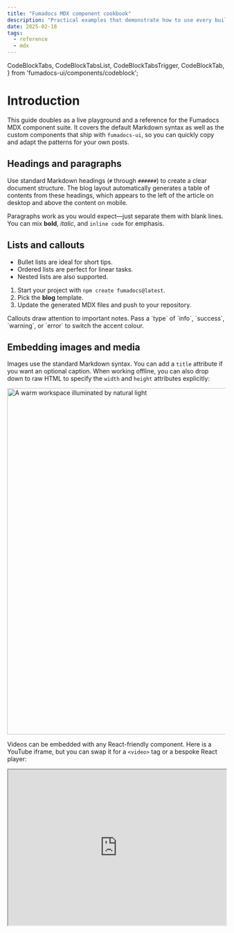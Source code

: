 ```yaml
---
title: "Fumadocs MDX component cookbook"
description: "Practical examples that demonstrate how to use every built-in MDX helper, from callouts and cards to videos and file trees."
date: 2025-02-18
tags:
  - reference
  - mdx
---
```


  CodeBlockTabs,
  CodeBlockTabsList,
  CodeBlockTabsTrigger,
  CodeBlockTab,
} from 'fumadocs-ui/components/codeblock';

# Introduction

This guide doubles as a live playground and a reference for the Fumadocs MDX component suite. It
covers the default Markdown syntax as well as the custom components that ship with
`fumadocs-ui`, so you can quickly copy and adapt the patterns for your own posts.

## Headings and paragraphs

Use standard Markdown headings (`#` through `######`) to create a clear document structure. The blog
layout automatically generates a table of contents from these headings, which appears to the left of
the article on desktop and above the content on mobile.

Paragraphs work as you would expect—just separate them with blank lines. You can mix **bold**,
_italic_, and `inline code` for emphasis.

## Lists and callouts

- Bullet lists are ideal for short tips.
- Ordered lists are perfect for linear tasks.
- Nested lists are also supported.

1. Start your project with `npm create fumadocs@latest`.
2. Pick the **blog** template.
3. Update the generated MDX files and push to your repository.

<Callout type="info" title="Reusable alerts">
  Callouts draw attention to important notes. Pass a `type` of `info`, `success`, `warning`, or
  `error` to switch the accent colour.
</Callout>

## Embedding images and media

Images use the standard Markdown syntax. You can add a `title` attribute if you want an optional
caption. When working offline, you can also drop down to raw HTML to specify the `width` and
`height` attributes explicitly:

<img
  src="https://images.unsplash.com/photo-1523475472560-d2df97ec485c?auto=format&fit=crop&w=1200&q=80"
  alt="A warm workspace illuminated by natural light"
  title="Workspace inspiration"
  loading="lazy"
  width="1200"
  height="800"
  className="rounded-2xl"
/>

Videos can be embedded with any React-friendly component. Here is a YouTube iframe, but you can
swap it for a `<video>` tag or a bespoke React player:

<iframe
  width="100%"
  height="360"
  src="https://www.youtube.com/embed/Ke90Tje7VS0"
  title="React in 100 Seconds"
  allow="accelerometer; autoplay; clipboard-write; encrypted-media; gyroscope; picture-in-picture; web-share"
  referrerPolicy="strict-origin-when-cross-origin"
  allowFullScreen
  className="rounded-xl border-none"
/>

## Tables for structured data

Use GitHub-flavoured Markdown to keep comparison tables compact and readable.

| Component       | Ideal use case                 | Notes                               |
| --------------- | ------------------------------ | ----------------------------------- |
| `Callout`       | Highlight warnings or tips     | Supports four intent styles         |
| `Cards`         | Present links side-by-side     | Works great for resource libraries  |
| `Steps`         | Break down tutorials           | Each step renders with consistent UI|
| `Tabs`          | Compare code samples or UIs    | Keyboard accessible out of the box  |
| `Files`         | Showcase project structures    | Supports nested folders and files   |

## Code blocks and interactive tabs

Triple-backtick fences render syntax-highlighted code immediately:

```tsx
export function Hello() {
  return <span className="font-semibold">Hello, world!</span>;
}
```

When you need to compare multiple snippets, the code block tabs component keeps everything tidy:

<CodeBlockTabs defaultValue="npm">
  <CodeBlockTabsList>
    <CodeBlockTabsTrigger value="npm">npm</CodeBlockTabsTrigger>
    <CodeBlockTabsTrigger value="pnpm">pnpm</CodeBlockTabsTrigger>
    <CodeBlockTabsTrigger value="bun">Bun</CodeBlockTabsTrigger>
  </CodeBlockTabsList>
  <CodeBlockTab value="npm" language="bash">
{`npm install fumadocs-ui`}
  </CodeBlockTab>
  <CodeBlockTab value="pnpm" language="bash">
{`pnpm add fumadocs-ui`}
  </CodeBlockTab>
  <CodeBlockTab value="bun" language="bash">
{`bun add fumadocs-ui`}
  </CodeBlockTab>
</CodeBlockTabs>

## Cards for feature highlights

<Cards>
  <Card title="Starter templates" description="Bootstrap a blog or docs portal with one command." href="https://fumadocs.dev/blog/make-a-blog" />
  <Card title="Content search" description="Automatic indexing means readers find answers faster." />
  <Card title="MDX components" description="Compose callouts, tabs, cards, and more using React." />
</Cards>

## Step-by-step walkthroughs

<Steps>
  <Step>
    <h3>Draft the post</h3>
    <p>Write your article in `content/blog/your-post.mdx`, adding metadata at the top.</p>
  </Step>
  <Step>
    <h3>Preview locally</h3>
    <p>Run `npm run dev` and confirm the table of contents, media, and code samples render correctly.</p>
  </Step>
  <Step>
    <h3>Publish with confidence</h3>
    <p>Commit the MDX file and push—Fumadocs handles the rest of the deployment pipeline.</p>
  </Step>
</Steps>

## Tabs for side-by-side comparisons

<Tabs items={['Pros', 'Cons']}>
  <Tab>
    <ul>
      <li>Responsive out of the box.</li>
      <li>Accessible keyboard navigation.</li>
      <li>Simple API powered by Radix UI.</li>
    </ul>
  </Tab>
  <Tab>
    <ul>
      <li>Requires JavaScript for interaction.</li>
      <li>Best suited for short content in each pane.</li>
    </ul>
  </Tab>
</Tabs>

## File trees and attachments

<Files>
  <Folder name="content" defaultOpen>
    <Folder name="blog" defaultOpen>
      <File name="welcome.mdx" />
      <File name="publishing-checklist.mdx" />
      <File name="fumadocs-mdx-components.mdx" />
    </Folder>
  </Folder>
  <Folder name="public">
    <File name="robots.txt" />
  </Folder>
</Files>

## Putting it all together

Combine these building blocks to craft expressive, information-rich articles. Every component shown
here is available without additional configuration, so you can focus on storytelling while Fumadocs
takes care of presentation, theming, and navigation.
